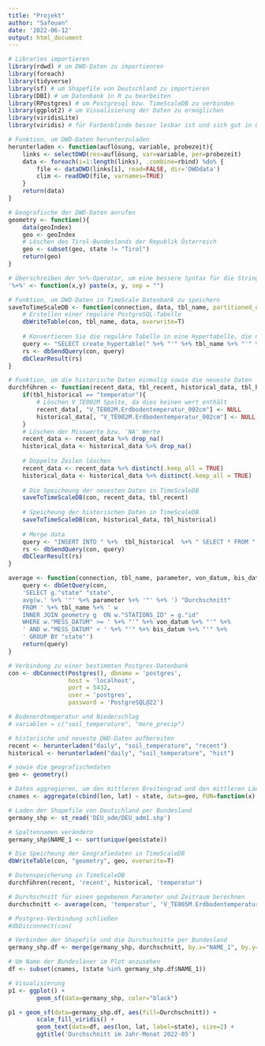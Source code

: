 ```yaml
---
title: "Projekt"
author: "Safouan"
date: '2022-06-12'
output: html_document
---
```


```r
# Libraries importieren
library(rdwd) # um DWD-Daten zu importienren
library(foreach)
library(tidyverse)
library(sf) # um Shapefile von Deutschland zu importieren
library(DBI) # um Datenbank in R zu bearbeiten
library(RPostgres) # um Postgresql bzw. TimeScaleDB zu verbinden
library(ggplot2) # um Visualisierung der Daten zu ermöglichen
library(viridisLite)
library(viridis) # für Farbenblinde besser lesbar ist und sich gut in Graustufen drucken lässt

# Funktion, um DWD-Daten herunterzuladen
herunterladen <- function(auflösung, variable, probezeit){
    links <- selectDWD(res=auflösung, var=variable, per=probezeit)
    data <- foreach(i=1:length(links), .combine=rbind) %do% {
        file <- dataDWD(links[i], read=FALSE, dir='DWDdata')
        clim <- readDWD(file, varnames=TRUE)
    }    
    return(data)
}

# Geografische der DWD-Daten anrufen
geometry <- function(){
    data(geoIndex)
    geo <- geoIndex
    # Löschen des Tirol-Bundeslands der Republik Österreich
    geo <- subset(geo, state != "Tirol") 
    return(geo)
}

# Überschreiben der %+%-Operator, um eine bessere Syntax für die String-Verkettung zu erhalten
'%+%' <- function(x,y) paste(x, y, sep = "")

# Funktion, um DWD-Daten in TimeScale Datenbank zu speichern
saveToTimeScaleDB <- function(connection, data, tbl_name, partitioned_on='MESS_DATUM') {
    # Erstellen einer reguläre PostgreSQL-Tabelle
    dbWriteTable(con, tbl_name, data, overwrite=T)
    
    # Konvertieren Sie die reguläre Tabelle in eine Hypertabelle, die nach der Spalte MESS_DATUM partitioniert ist und deren Intervall (chunck interval) 1 Monat beträgt
    query <- "SELECT create_hypertable(" %+% "'" %+% tbl_name %+% "'" %+% ',' %+% "'" %+% partitioned_on %+% "'" %+% ',' %+% "migrate_data => true" %+% ',' %+% "chunk_time_interval => INTERVAL '1 month')"
    rs <- dbSendQuery(con, query)
    dbClearResult(rs)
}

# Funktion, um die historische Daten einmalig sowie die neueste Daten 
durchführen <- function(recent_data, tbl_recent, historical_data, tbl_historical){
    if(tbl_historical == "temperatur"){
        # Löschen V_TE002M Spalte, da dies keinen wert enthält  
        recent_data[, "V_TE002M.Erdbodentemperatur_002cm"] <- NULL
        historical_data[, "V_TE002M.Erdbodentemperatur_002cm"] <- NULL
    }
    # Löschen der Misswerte bzw. 'NA' Werte
    recent_data <- recent_data %>% drop_na()
    historical_data <- historical_data %>% drop_na()
    
    # Doppelte Zeilen löschen
    recent_data <- recent_data %>% distinct(.keep_all = TRUE)
    historical_data <- historical_data %>% distinct(.keep_all = TRUE)
    
    # Die Speicheung der neuesten Daten in TimeScaleDB  
    saveToTimeScaleDB(con, recent_data, tbl_recent)
    
    # Speicheung der historischen Daten in TimeScaleDB
    saveToTimeScaleDB(con, historical_data, tbl_historical)
    
    # Merge data
    query <- "INSERT INTO " %+%  tbl_historical  %+% " SELECT * FROM "  %+% tbl_recent
    rs <- dbSendQuery(con, query)
    dbClearResult(rs)
}

average <- function(connection, tbl_name, parameter, von_datum, bis_datum){
    query <- dbGetQuery(con, 
    'SELECT g."state" "state", 
    avg(w.' %+% '"' %+% parameter %+% '"' %+% ') "Durchschnitt" 
    FROM ' %+% tbl_name %+% ' w
    INNER JOIN geometry g  ON w."STATIONS_ID" = g."id" 
    WHERE w."MESS_DATUM" >= ' %+% "'" %+% von_datum %+% "'" %+%
    ' AND w."MESS_DATUM" < ' %+% "'" %+% bis_datum %+% "'" %+%
    ' GROUP BY "state"')
    return(query)
}

# Verbindung zu einer bestimmten Postgres-Datenbank
con <- dbConnect(Postgres(), dbname = 'postgres', 
                 host = 'localhost',
                 port = 5432,
                 user = 'postgres',
                 password = 'PostgreSQL@22')

# Bodenerdtemperatur und Niederschlag
# variablen = c("soil_temperature", "more_precip")

# historische und neueste DWD-Daten aufbereiten
recent <- herunterladen("daily", "soil_temperature", "recent")
historical <- herunterladen("daily", "soil_temperature", "hist")

# sowie die geografischedaten
geo <- geometry()

# Daten aggregieren, um den mittleren Breitengrad und den mittleren Längengrad für jeden Bundesland zu ermitteln
cnames <- aggregate(cbind(lon, lat) ~ state, data=geo, FUN=function(x) mean(range(x)))

# Laden der Shapefile von Deutschland per Bundesland
germany_shp <- st_read('DEU_adm/DEU_adm1.shp')

# Spaltennamen verändern
germany_shp$NAME_1 <- sort(unique(geo$state))

# Die Speicheung der Geografiedaten in TimeScaleDB  
dbWriteTable(con, "geometry", geo, overwrite=T)

# Datenspeicherung in TimeScaleDB
durchführen(recent, 'recent', historical, 'temperatur')

# Durchschnitt für einen gegebenen Parameter und Zeitraum berechnen
durchschnitt <- average(con, 'temperatur', 'V_TE005M.Erdbodentemperatur_005cm', '2022-05-01', '2022-06-01')

# Postgres-Verbindung schließen
#dbDisconnect(con)

# Verbinden der Shapefile und die Durchschnitte per Bundesland
germany_shp.df <- merge(germany_shp, durchschnitt, by.x="NAME_1", by.y="state")

# Um Name der Bundesläner im Plot anzusehen
df <- subset(cnames, (state %in% germany_shp.df$NAME_1))

# Visualisierung
p1 <- ggplot() + 
        geom_sf(data=germany_shp, color="black")

p1 + geom_sf(data=germany_shp.df, aes(fill=Durchschnitt)) +
        scale_fill_viridis() +
        geom_text(data=df, aes(lon, lat, label=state), size=2) +
        ggtitle('Durchschnitt im Jahr-Monat 2022-05') 


```